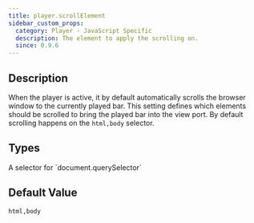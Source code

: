 ```yaml
---
title: player.scrollElement
sidebar_custom_props:
  category: Player - JavaScript Specific
  description: The element to apply the scrolling on.
  since: 0.9.6
---
```


<SinceBadge since="0.9.6" />


## Description

When the player is active, it by default automatically scrolls the browser window to the currently played bar. This setting 
defines which elements should be scrolled to bring the played bar into the view port. By default scrolling happens on the `html,body`
selector. 

<PropertyDescription metadata={metadata} />

## Types

<TypeTable>
    <TypeRow name="string" type="json-js-html">
        A selector for `document.querySelector`
    </TypeRow>
    <TypeRow name="DOM Element" type="js" />
</TypeTable>

## Default Value

`html,body`